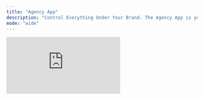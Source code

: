 ```yaml
---
title: "Agency App"
description: "Control Everything Under Your Brand. The Agency App is your mission control. Customize your platform with your own logo, domain, and pricing. Connect Stripe to automate subscriptions, manage client workspaces, and track usage — all from one place."
mode: "wide"
---
```


<iframe src="https://www.guidejar.com/embed/8d423872-ebee-4597-9713-1c6f2793600a?type=1&controls=on" style={{ position:"absolute",top:0,left:0,width:"100%",height:560,border:"none" }} allowFullScreen frameBorder="0" />

Description: "Control Everything Under Your Brand. The Agency App is your mission control. Customize your platform with your own logo, domain, and pricing. Connect Stripe to automate subscriptions, manage client workspaces, and track usage — all from one place."